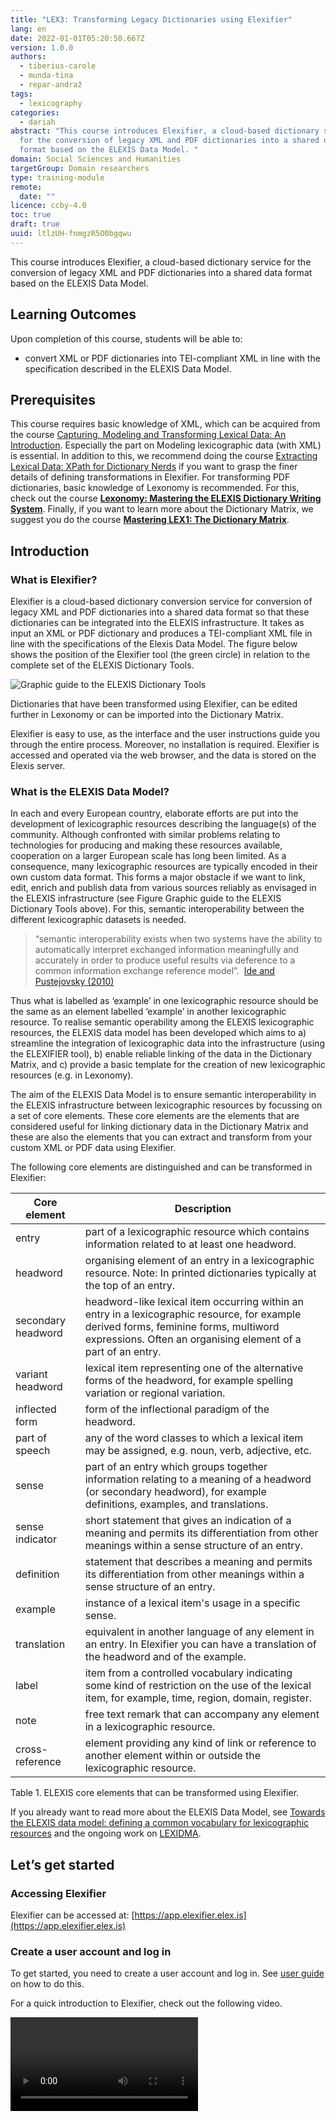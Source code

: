 ```yaml
---
title: "LEX3: Transforming Legacy Dictionaries using Elexifier"
lang: en
date: 2022-01-01T05:20:50.667Z
version: 1.0.0
authors:
  - tiberius-carole
  - munda-tina
  - repar-andraž
tags:
  - lexicography
categories:
  - dariah
abstract: "This course introduces Elexifier, a cloud-based dictionary service
  for the conversion of legacy XML and PDF dictionaries into a shared data
  format based on the ELEXIS Data Model. "
domain: Social Sciences and Humanities
targetGroup: Domain researchers
type: training-module
remote:
  date: ""
licence: ccby-4.0
toc: true
draft: true
uuid: ltlzUH-fnmgzR5O0bgqwu
---
```

This course introduces Elexifier, a cloud-based dictionary service for the conversion of legacy XML and PDF dictionaries into a shared data format based on the ELEXIS Data Model.

## Learning Outcomes

Upon completion of this course, students will be able to:

- convert XML or PDF dictionaries into TEI-compliant XML in line with the specification described in the ELEXIS Data Model.

## Prerequisites

This course requires basic knowledge of XML, which can be acquired from the course [Capturing, Modeling and Transforming Lexical Data: An Introduction](/resource/posts/capturing-modeling-and-transforming-lexical-data-an-introduction). Especially the part on Modeling lexicographic data (with XML) is essential. In addition to this, we recommend doing the course [Extracting Lexical Data: XPath for Dictionary Nerds](/resource/posts/xpath-for-dictionary-nerds) if you want to grasp the finer details of defining transformations in Elexifier. For transforming PDF dictionaries, basic knowledge of Lexonomy is recommended. For this, check out the course **[Lexonomy: Mastering the ELEXIS Dictionary Writing System](/resource/posts/lexonomy-mastering-the-elexis-dictionary-writing-system)**. Finally, if you want to learn more about the Dictionary Matrix, we suggest you do the course **[Mastering LEX1: The Dictionary Matrix](/resource/posts/mastering-lex1-the-dictionary-matrix)**.

## Introduction

### What is Elexifier?

Elexifier is a cloud-based dictionary conversion service for conversion of legacy XML and PDF dictionaries into a shared data format so that these dictionaries can be integrated into the ELEXIS infrastructure. It takes as input an XML or PDF dictionary and produces a TEI-compliant XML file in line with the specifications of the Elexis Data Model. The figure below shows the position of the Elexifier tool (the green circle) in relation to the complete set of the ELEXIS Dictionary Tools.

![Graphic guide to the ELEXIS Dictionary Tools](images/elexis_dictionary_tools.png "Graphic guide to the ELEXIS Dictionary Tools")

Dictionaries that have been transformed using Elexifier, can be edited further in Lexonomy or can be imported into the Dictionary Matrix.

Elexifier is easy to use, as the interface and the user instructions guide you through the entire process. Moreover, no installation is required. Elexifier is accessed and operated via the web browser, and the data is stored on the Elexis server.

### What is the ELEXIS Data Model?

In each and every European country, elaborate efforts are put into the development of lexicographic resources describing the language(s) of the community. Although confronted with similar problems relating to technologies for producing and making these resources available, cooperation on a larger European scale has long been limited. As a consequence, many lexicographic resources are typically encoded in their own custom data format. This forms a major obstacle if we want to link, edit, enrich and publish data from various sources reliably as envisaged in the ELEXIS infrastructure (see Figure Graphic guide to the ELEXIS Dictionary Tools above). For this, semantic interoperability between the different lexicographic datasets is needed.

> “semantic interoperability exists when two systems have the ability to automatically interpret exchanged information meaningfully and accurately in order to produce useful results via deference to a common information exchange reference model”.  [Ide and Pustejovsky (2010)](http://www.cs.vassar.edu/~ide/papers/ICGL10.pdf)

Thus what is labelled as ‘example’ in one lexicographic resource should be the same as an element labelled ‘example’ in another lexicographic resource. To realise semantic operability among the ELEXIS lexicographic resources, the ELEXIS data model has been developed which aims to a) streamline the integration of lexicographic data into the infrastructure (using the ELEXIFIER tool), b) enable reliable linking of the data in the Dictionary Matrix, and c) provide a basic template for the creation of new lexicographic resources (e.g. in Lexonomy).

The aim of the ELEXIS Data Model is to ensure semantic interoperability in the ELEXIS infrastructure between lexicographic resources by focussing on a set of core elements. These core elements are the elements that are considered useful for linking dictionary data in the Dictionary Matrix and these are also the elements that you can extract and transform from your custom XML or PDF data using Elexifier.

The following core elements are distinguished and can be transformed in Elexifier:

| Core element       | Description                                                                                                                                                                                            |
| ------------------ | ------------------------------------------------------------------------------------------------------------------------------------------------------------------------------------------------------ |
| entry              | part of a lexicographic resource which contains information related to at least one headword.                                                                                                          |
| headword           | organising element of an entry in a lexicographic resource. Note: In printed dictionaries typically at the top of an entry.                                                                            |
| secondary headword | headword-like lexical item occurring within an entry in a lexicographic resource, for example derived forms, feminine forms, multiword expressions. Often an organising element of a part of an entry. |
| variant headword   | lexical item representing one of the alternative forms of the headword, for example spelling variation or regional variation.                                                                          |
| inflected form     | form of the inflectional paradigm of the headword.                                                                                                                                                     |
| part of speech     | any of the word classes to which a lexical item may be assigned, e.g. noun, verb, adjective, etc.                                                                                                      |
| sense              | part of an entry which groups together information relating to a meaning of a headword (or secondary headword), for example definitions, examples, and translations.                                   |
| sense indicator    | short statement that gives an indication of a meaning and permits its differentiation from other meanings within a sense structure of an entry.                                                        |
| definition         | statement that describes a meaning and permits its differentiation from other meanings within a sense structure of an entry.                                                                           |
| example            | instance of a lexical item's usage in a specific sense.                                                                                                                                                |
| translation        | equivalent in another language of any element in an entry. In Elexifier you can have a translation of the headword and of the example.                                                                 |
| label              | item from a controlled vocabulary indicating some kind of restriction on the use of the lexical item, for example, time, region, domain, register.                                                     |
| note               | free text remark that can accompany any element in a lexicographic resource.                                                                                                                           |
| cross-reference    | element providing any kind of link or reference to another element within or outside the lexicographic resource.                                                                                       |

Table 1. ELEXIS core elements that can be transformed using Elexifier.

If you already want to read more about the ELEXIS Data Model, see [Towards the ELEXIS data model: defining a common vocabulary for lexicographic resources](https://elex.link/elex2021/wp-content/uploads/2021/08/eLex_2021_03_pp56-77.pdf) and the ongoing work on [LEXIDMA](https://www.oasis-open.org/committees/tc_home.php?wg_abbrev=lexidma).

## Let’s get started

### Accessing Elexifier

Elexifier can be accessed at: [https://app.elexifier.elex.is](https://app.elexifier.elex.is)

### Create a user account and log in

To get started, you need to create a user account and log in. See [user guide](https://elexifier.elex.is/help/) on how to do this.

For a quick introduction to Elexifier, check out the following video.

<Video provider="youtube" id="kqYLWdGR_Qo" />

### Transforming an XML dictionary

In the custom XML scenario, XPath formalisms are used for identifying the core elements in the original dictionary data and transforming these to a TEI-compliant format. All information contained in the original dictionary is kept, and only the core elements are transformed into the shared format. The supported core elements are the same as those defined in the ELEXIS common vocabulary (see above in the section on the ELEXIS Data Model).

See the [user guide](https://elexifier.elex.is/help/#XMLtransformation) for detailed instructions on how to use the XML transformation.

### Transforming a PDF dictionary

In the PDF scenario a more complex process is needed. The PDF is first transformed in a flat structure using a pdf2xml conversion script (based on [https://github.com/kermitt2/pdf2xml](https://github.com/kermitt2/pdf2xml)). Then, a chunk of the resulting XML file is sent to [Lexonomy](https://lexonomy.elex.is/)  ([Měchura 2017](https://www.lexonomy.eu/docs/elex2017.pdf)), the online dictionary editing tool for manual annotation. Approximately 4 pages need to be annotated.  The annotated text is then used as the training material for machine learning algorithms that produce the entire dictionary converted to TEI-compliant format.

See the [user guide](https://elexifier.elex.is/help/#PDFtransformation) for detailed instructions on how to use the PDF transformation.

## Hands-on exercise: Transforming an XML dictionary with Elexifier

In this exercise you are going to transform a Sample Dictionary encoded in custom XML using Elexifier so that the dictionary can be integrated in the ELEXIS infrastructure.

The Sample Dictionary is an extract from the GLOBAL French Portuguese Dictionary © K Dictionaried Ltd. It contains two entries (‘boire’ and ‘café’) and can be found here \[ADD LINK].

### Check out the XML of the Sample Dictionary

First, have a look at the input XML and see if you understand its structure. An extract of the XML of the entry for café ‘coffee’ is given below.

![](https://lh5.googleusercontent.com/oqXnBUD-dywul9jPV_qJdEGzJup9xh_QnZzmankQ-MtyKygDmgRqOI77gVScBhTp7Spy-lgF7Qm91qvf9IgjawuZKfX0WRcRgwu1-ZJInMJNZpQ0nG9RFZGGudFXcXSnm_8mawNUMbLNxnwEfw)

Figure: Extract from GLOBAL French Portuguese Dictionary © K Dictionaried Ltd



<Quiz>
  <Quiz.Card>
    <Quiz.MultipleChoice>
      <Quiz.Question>
        See if you can identify in this extract the name of the XML tag that is used for the entry element.
      </Quiz.Question>

      <Quiz.MultipleChoice.Option>
        EntryCtn
      </Quiz.MultipleChoice.Option>

      <Quiz.MultipleChoice.Option isCorrect>
        Entry
      </Quiz.MultipleChoice.Option>

      <Quiz.MultipleChoice.Option>
        DictionaryEntry
      </Quiz.MultipleChoice.Option>
    </Quiz.MultipleChoice>
  </Quiz.Card>
</Quiz>


### Transform the Sample Dictionary using Elexifier

Now we are going to transform the data using Elexifier.  What do you need to do?

#### 1. Login to Elexifier

To login to Elexifier, go to: [https://elexifier.elex.is/](https://elexifier.elex.is/)

#### 2. Import the Sample Dictionary file into Elexifier

How to import a file into Elexifier?

- Select the xml icon on the left-hand side of the screen and click “upload a dictionary”
- choose the file you want to upload and complete the template.

![](https://lh6.googleusercontent.com/rS3Q_YpepxG9eJJAkUrCyD7-6Eg_nuZCmFvnM40hIiw3bmjLkbQFeP7kQJecgcwcRB4McYjAHBr6l63t3Fv3QMsfdnZlvftQQUuU5aKKzUREkz_tu0gt7vHXwzsrMzUYgGeUfNmNIiAhqE2NAg)

What do you need to fill in?

**TITLE**  the name of the dictionary that you uploaded

**ACRONYM** the acronym of the dictionary

**PUBLISHER** if you know who published the dictionary you should type the name of the publisher here. 

Only the acronym is obligatory as it is used to create unique identifiers for different elements in the transformation.

Under **CREATE A TRANSFORMATION** you need to complete the values for:

**ENTRY ELEMENT** This is the name of the XML tag that contains the entries in the dictionary that you are uploading

**HEADWORD ELEMENT** This is the name of the XML tag that contains the headwords in the dictionary that you are uploading

**TRANSFORMATION NAME** The name of your transformation, e.g. the name of the dictionary, e.g. SampleTransformation-v1

> Note: You should have already identified these elements in the original XML when you had a detailed look at the XML structure of the entry for ‘coffee’.

Your data is uploaded and on the screen you will see two panes one above the other. The top one contains the original imported XML file and the bottom one shows a preview of the transformed data.

![](https://lh6.googleusercontent.com/XrY7X6oszqc1IfpWTt8uk9BRUHqhqGCqWR4IcKWPrvfCjZkquX9t1jxSLkRtTCAvKIOVI4i-I9zvLQhjqubH1FOBQJPEFK2kJpwjo81gA1nU08fVU_iNZI5ppoPlAwxtz2c6-DPeGjDUwQ2WvA)

As you can see in the bottom pane on your screen, the entry and headword elements have already been transformed to the TEI Lex-0 format, i.e. 

```
<entry>
  <form type="lemma">
     <orth>boire</orth>
  </form>
</entry>
```

All the elements which have not yet been transformed, are encoded in between **dictScrap** and **seg** tags. You can gradually edit your transformation, as we will show in the next section.

> **dictScrap & seg**
>
> dictScrap and seg are TEI elements that are used to enclose elements of the original dictionaries which do not have a defined transformation mapping. In other words, if you do not define a transformation mapping for an element of the original dictionary, it will be transformed into a dictScrap or seg element.
>
> You can learn more about TEI Lex-0 in the course Modelling Dictionaries in TEI Lex-0 (ADD LINK)



#### 3. Define the transformation

We are now going to define a complete transformation of the Sample Dictionary, transforming as many elements in the input as possible. 

To edit your transformation, you need to click edit.

![](https://lh5.googleusercontent.com/XR20CqpMPy8Lm1uIrbp8T-so3cJHiCo0B8b1W2wpt4pEDcSyy4HBUZXMWHYiKHzX3cDB9I0_TGAVIzgAvncUrQbRlXRzTohec9RjzqNLHm01pe3RRVGI1rA2SOF66SKuFCFVmuwu5-noc8bsAg)



The transformation already contains three elements, i.e. entry, headword and sense. 

![](https://lh5.googleusercontent.com/6ezu_t0ItGY5y7vgLg9uJd-ZE-8DMMlrERlNpaK1EpMGQA66Sw8tgcA_xVMT9Qb68eLdJBl2zmNpINOo4IegA0JccCEv-ZOgKFgsbWN_sdHgEfRyeslqpnqHkKEoB8syKkzT-ltcUJRCPAPmiw)



> Note: It is recommended to add the language of the headwords in your dictionary to the entry element. 

The first two elements were already specified when uploading the XML file; sense is given a ‘dummy’ value by default. You need to define it and set it to the name of the XML tag which contains the sense information in the input.

![](https://lh6.googleusercontent.com/DwXzvHuE0B5bEfJoZtXyYpSuXDYfsh_duSepXmYD-fJgktcxn9rwwOosAKArcWBT4cwjHIWmj61IFD1-OO2wIG4ZSqYD2Zs_y330FjSK9nqqtR-qOVV2BLgOCHzmnzfeki84OOOxbYgDl2wR4g)

![](https://lh6.googleusercontent.com/ZFO17ogEMuZkpAGpNprKA2G0OLBxH27781bwXp4gKFGTx5EDXp5A9k_CmBs46UlSfc3ezenjgqfmzCoUmXDSpQu9ZTbv_Ehy1RdU-yYwtrOBa2doo6iC9TEQ6sMLwz1ASxq8FoDE1hC9IHL01g)

You can now start identifying the other elements in the data using simple XPATH expressions, selecting an element with a specific name and if needed the path to the element. 

> Note: You can learn more about XPATH in the course Extracting Lexical Data: XPath for Dictionary Nerds (ADD LINK)

To add an element, click on “ADD CORE ELEMENT” and add for instance “DEFINITION” and specify the element that contains the definition element in the input.

![](https://lh3.googleusercontent.com/omHv1ODtgu9vB3O92EMZSC0BLs2tvomPR8ktmWjinmSEIW1OEqKXaTOjz4aeI3QGgP1stTjLlQv5KElnCFMaBAma5dYYjFQEyMRwGwa0YS8r67f2YNQgJ73TOOQPvbH6aSnEWbY4pQYSpYq5Vg)

After you have done this, you can click on Update. In the bottom pane, you can inspect the result of the current version of the transformation. Note that at the top of this pane you have the option to strip off namespaces and dictScrap elements. 

> Namespaces:
>
> Elexifier can encode original dictionary information in a dedicated namespace. Assume that in a German dictionary the headword is encoded in a tag called **Stichwort**. Elexifier encodes this original tagname in a dedicated namespace in the transformed file. By using the Strip namespaces checkbox, you can remove these elements resulting in a clean TEI Lex-0 file.
>
> dictScrap:
>
> The Strip dictScrap checkbox removes all elements that do not have a defined mapping (and are therefore transformed into either dictScrap or seg element) which makes it easier for the users to see what was transformed.

Ticking these boxes will make your output more understandable.

![](https://lh4.googleusercontent.com/4l-6oh7GslVhYlcSe1HxirDSH_uPXIDIC1ZZhilRQR88y-nWlkY2qhqNbqJ2rlYm49kRh-Vk9-Z0268IDui7n0f72stsPeMxQOxCtMaApWNX17O2ZyzdmxMBMdLOIk9zm0uhiKugqAZf9tPD1w)

So far so good. Let’s now look at “PART OF SPEECH”. 

Transforming the Part of Speech tag is a little more difficult in our Sample Dictionary as the part of speech value is stored in an attribute of the PartOfSpeech tag.![](https://lh5.googleusercontent.com/l38pQRWaZzn7jatj0JommeX-R2b7CCw8EV24X2WZuc97HJbVDBlpolJHnZQdKLpMj_Nn-9nav_0RE4dRrP9QqaXoUOwuGpxq2Gu_KP0eV_shMTEVzcE_p5qJ-X5Mei_Op3ndBs5C9WGOKgzGkg)To transform the Part of Speech, you first need to specify the tag name, i.e. PartOfSpeech and then you need to select the value of the attribute. You do this by selecting the option ‘attribute value’ from the dropdown menu.

![](https://lh6.googleusercontent.com/YUkFwtu9lrx9jhkJJgwNQan62GoCemvOyeA9f_qr9sRX5uwd0fyNmOdTlB4xyMvASsEVWgtjmvjKu649skkw-B0tTutbu-PI2MbZSd6bHtglTf714aURthTZUm6oRom_rxgjOv4gG2keiLFI4Q)

In the box behind ATTRIBUTE VALUE, you can then type the name of the attribute that contains the content you want to extract, e.g. value in this case.

![](https://lh5.googleusercontent.com/HWHs0S5WAPLJN-JlOBTb8XZjCoToUYFKOL1y9pWpC6ufmq50aHop-YwYIEPeCMREySsPYO5eGJH-qCRTNmWxKPfCeN-pFSUTWN0yZJKY9edSJy9X0dPwZIGOWseWTSkGFIRSQKgmihfn-aNpLw)

##### Mapping POS labels to Universal Dependencies

Under PART OF SPEECH you also have the option to map the Part of Speech label occurring in the XML file with the tags from [Universal Dependencies](https://universaldependencies.org/u/pos/index.html). It is recommended that you do this as this will make it easier to link your data more reliably to other lexicographic resources in the ELEXIS infrastructure. In our Sample Dictionary, the Part of Speech labels that are used are already compatible with Universal Dependencies.

![](https://lh6.googleusercontent.com/FPWb2IwsQhgw_rT_ATYop2sF4bsLuRBSigQqJeIxPFjAZV4tk-lIHNfm5WRGyYVGhrRCdbj7zhIqGIu_3Qovbl9z4388nE9DwVL7NmBM04_5s4QZw3aIOY8_c5j-PHHc3rz1P7KDTuOiAYhWiA)

Try to to add the following core elements to your transformation:

- Sense indicator
- Headword Translation
- Example
- Example Translation

> Note: It is recommended to add language to Headword Translation and Example Translation.

![](https://lh4.googleusercontent.com/MZQAZiQB8OqiyRSfolBJfBJpKUlNZE1xteD39UdTYLPNlMjgaRlTP5AxAYUo77EknJndirha5b33EKm4m0GVBpliaJAPJEHiMAl1f8uwizFiiSbNpySrfv91V42jM8ccKSMaVzNbO9OLWkR38Q)

If your dictionary contains an example translation you want it to occur inside the example tag in your output. You do this by adding ADOPT SELECTOR in the **example** element.

![](https://lh3.googleusercontent.com/ER_aTr63PtiCoD1zHuY-4bMirNLeQDTNetHd5IQZUCjcG_TIjZc3HyKDNnvccfDdemkyTDbyRZbYC8jV4KY900B9ISfSMeHdMmWtn9vA7cDfJkLJya3eN0KxQ7fWbFA9HFPfayR1kYEZ_x9V4w)

You then set the path to the example translation element. 

![](https://lh4.googleusercontent.com/fDnPBjLk-PFPA8HjdlAWy0238UquJe3EyJNyGxTPsGxyDQf9cD7QAXrM_20OIgGM1OvwM5QeZkoVFa2iH5TkogfumwBR6o23u7AytEQiMcUF_TdbPNXqLPhLDjRVyzaZ71ltld7sEhHlAQrkZA)

What this expression does is ask the algorithm to move one level up, to find all Translation elements, and to move them within the **example** element. In the preview pane, you will the changed position of the example translation. after you have updated your transformation.

## Export the data for later use

Once you are done with the transformation, you can download the data for later use, by clicking on “Download”. You need to close the transformation editing pane, by clicking on the name of your dictionary on the left-hand side. Then the Download option will appear again.

![](https://lh6.googleusercontent.com/b_iSR49-3m6O1-93uOu8Sm60Pu9X64lVVQjy86_sLIQQ55ZJxRV-k7I7yYR5yvZKw_x71cr70NpZD-ZBsBVOFhM-XT3TPEuDFrrSvONyd8pKN4jnJ6K9WGgCcdceLc9jG4yW2SOcJhyVpDwGfg)

You can then choose to download with or without namespaces. 

![](https://lh5.googleusercontent.com/kXw1mzanyCUjTsLey1S5Ohf6ObTY2g8y4apo_MKokDlh3WR_vnvYLzZ4GnHMU6JCVf3ccAayF7hikfm-Q7pBEo_uszCAtk3tjSpcp7M2-Hl4V094k3IZ3rKkJqt8_MXWMOkqN5pP_t7mYch_-Q)

A download with namespaces of the transformed data that we prepared for these two entries can be found here. \[ADD LINK]

For more help on Elexifier, click on Help: [https://elexifier.elex.is/help/](https://elexifier.elex.is/help/)



## Next steps 

#### Importing your dictionary into the Dictionary Matrix

The ELEXIS Dictionary Matrix is one of the main results of the ELEXIS project. It is a universal repository of linked senses, meaning descriptions, collocations, phraseology, translation equivalents, examples of usage and other types of lexical information found in existing lexicographic resources. In the course **[Mastering LEX1: The Dictionary Matrix](/resource/posts/mastering-lex1-the-dictionary-matrix)** you can find out more about the Dictionary Matrix.

#### Editing your dictionary in Lexonomy

Lexonomy is a cloud-based, open-source platform for writing and publishing dictionaries. In the course **[Lexonomy: Mastering the ELEXIS Dictionary Writing System](/resource/posts/lexonomy-mastering-the-elexis-dictionary-writing-system)** you learn how to use Lexonomy.

## Read More

[Deliverable 1.4 ELEXIS Conversion Tools](https://elex.is/wp-content/uploads/2021/05/ELEXIS_D1_4_ELEXIS_Conversion_Tools.pdf) The appendix of this deliverable contains examples from dictionaries from ELEXIS partners, showing the input format together with the transformed output from Elexifier.